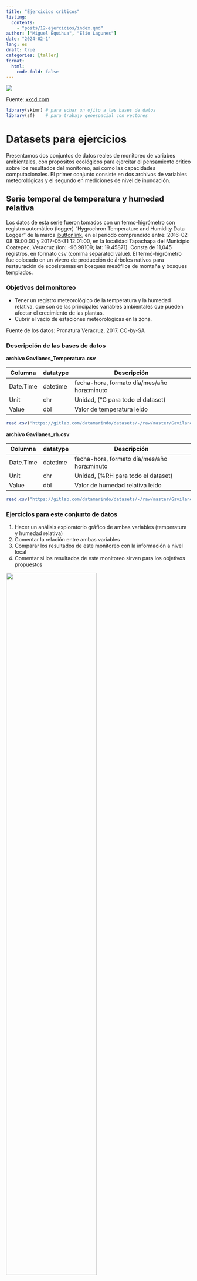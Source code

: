 ```yaml
---
title: "Ejercicios críticos"
listing:
  contents:
    - "posts/12-ejercicios/index.qmd"
author: ["Miguel Equihua", "Elio Lagunes"] 
date: "2024-02-1"
lang: es
draft: true
categories: [taller]
format:
  html:
    code-fold: false
---
```


::: {layout="[[-15, 70, -15], [-15, 70, -15]]"}
![](unixexceldates.png)

Fuente: [xkcd.com](https://xkcd.com/2676/)
:::

```r
library(skimr) # para echar un ojito a las bases de datos
library(sf)    # para trabajo geoespacial con vectores
```

# Datasets para ejercicios

Presentamos dos conjuntos de datos reales de monitoreo de variabes ambientales, con propósitos ecológicos para ejercitar el pensamiento crítico sobre los resultados del monitoreo, así como las capacidades computacionales. El primer conjunto consiste en dos archivos de variables meteorológicas y el segundo en mediciones de nivel de inundación.

## Serie temporal de temperatura y humedad relativa

Los datos de esta serie fueron tomados con un termo-higrómetro con registro automático (logger) "Hygrochron Temperature and Humidity Data Logger" de la marca [ibuttonlink](https://www.ibuttonlink.com/products/ds1923), en el periodo comprendido entre: 2016-02-08 19:00:00 y 2017-05-31 12:01:00, en la localidad Tapachapa del Municipio Coatepec, Veracruz (lon: -96.98109; lat: 19.45871). Consta de 11,045 registros, en formato csv (comma separated value). El termó-higrómetro fue colocado en un vivero de producción de árboles nativos para restauración de ecosistemas en bosques mesófilos de montaña y bosques templados.

### Objetivos del monitoreo

-   Tener un registro meteorológico de la temperatura y la humedad relativa, que son de las principales variables ambientales que pueden afectar el crecimiento de las plantas.
-   Cubrir el vacío de estaciones meteorológicas en la zona.

Fuente de los datos: Pronatura Veracruz, 2017. CC-by-SA

### Descripción de las bases de datos

**archivo Gavilanes_Temperatura.csv**

| Columna   | datatype | Descripción                                 |
|-----------|----------|---------------------------------------------|
| Date.Time | datetime | fecha-hora, formato día/mes/año hora:minuto |
| Unit      | chr      | Unidad, (°C para todo el dataset)           |
| Value     | dbl      | Valor de temperatura leído                  |

```r
read.csv("https://gitlab.com/datamarindo/datasets/-/raw/master/Gavilanes_Temperatura.csv?inline=false") |> skimr::skim()
```

**archivo Gavilanes_rh.csv**

| Columna   | datatype | Descripción                                 |
|-----------|----------|---------------------------------------------|
| Date.Time | datetime | fecha-hora, formato día/mes/año hora:minuto |
| Unit      | chr      | Unidad, (%RH para todo el dataset)          |
| Value     | dbl      | Valor de humedad relativa leído             |

```r
read.csv("https://gitlab.com/datamarindo/datasets/-/raw/master/Gavilanes_rh.csv?inline=false") |> skimr::skim()
```

### Ejercicios para este conjunto de datos

1. Hacer un análisis exploratorio gráfico de ambas variables (temperatura y humedad relativa)
1. Comentar la relación entre ambas variables
1. Comparar los resultados de este monitoreo con la información a nivel local 
1. Comentar si los resultados de este monitoreo sirven para los objetivos propuestos




::: {layout="[[-15, 70, -15],[-15, 70, -15]]"}
![](ibutton.png){width="70%"}

Ubicación del ***ibutton***
:::

## Serie espacio-temporal de nivel de inundación en el Sistema Lagunar de Alvarado, Veracruz.

Los piezómetros utilizados para este monitoreo consisten en un tubo de PVC de 2.0 a 2.1 m de largo y 2 pulgadas de diámetro, abierto por ambos lados, enterrado parado en el suelo. Cada lectura fue tomada manualmente con una cinta métrica, midiendo la diferencia del nivel del agua y la parte alta del tubo de PVC.

### Objetivos del monitoreo

-   Comparar las características hidrológicas entre zonas restauradas y manglares maduros (protección) a lo largo del tiempo, a través del monitoreo del hidroperiodo (tiempo en meses en que permanece inundada una zona) diferenciado por zonas destinadas a restauración ecológica de manglar y a protección legal de tierras (valores RE\*\*\*\*\*\* y PR\*\*\*\*\*\* de la variable `clave_punt`, respectivamente.
-   Comparación con los niveles de mareas de la red mareográfica nacional

Fuente de los datos: Pronatura Veracruz, 2017. CC-by-SA

### Descripción de las bases de datos

**archivo Gavilanes_Temperatura.csv**

| Columna    | datatype | Descripción                                                                                   |
|------------------------|------------------------|------------------------|
| clave_punt | chr      | clave del piezómetro                                                                          |
| latitud    | dbl      | latitud en grados del piezómetro                                                              |
| longitud   | dbl      | longitud en grados del piezómetro                                                             |
| predio_sit | chr      | Nombre del predio                                                                             |
| fecha      | chr      | fecha, formato día/mes/año                                                                    |
| hora       | chr      | hora de toma de muestra (solo en algunos piezómetros)                                         |
| ht_m       | dbl      | altura del piezómetro, centímetros                                                            |
| medida_cm  | dbl      | medición desde lo alto del piezómetro hasta el nivel del agua                                 |
| inundación | dbl      | nivel sobre el suelo de inundación (altura del piezómetro sobre el suelo menos la medida_cm ) |
| comentario | chr      | observaciones                                                                                 |
| geom       | geom     | coordenadas UTM Zona 15 N (EPSG:32615) del piezómetro                                         |

```r
read_sf("https://gitlab.com/datamarindo/datasets/-/raw/master/piezometros_pver.gpkg?inline=false") |> skimr::skim()
```


### Ejercicios para este set de datos

1. Hacer un análisis exploratorio de la variable inundación
1. Comparar la inundación entre los dos tratamientos (PRotección y REstauración)
1. Aplicar un modelo lineal a la variable inundación, dependiente de la variable tiempo
1. Comentar si los resultados de este monitoreo sirven para los objetivos.
1. Comparar estos datos con información a nivel mundial
1. _Opcional_ Hacer un análisis de serie de tiempo: descomponer tendencia y estacionalidad y hacer un pronóstico

::: {layout="[[-15, 70, -15]],[-15, 70, -15]]"}
![](piezos.png)

Ubicación de los piezómetros en el Sistema Lagunar de Alvarado
:::
